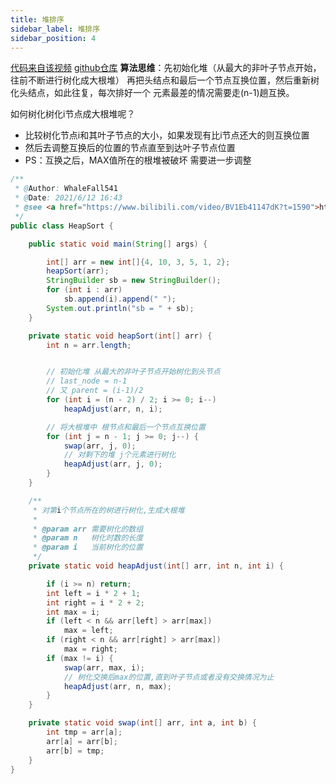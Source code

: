 ```yaml
---
title: 堆排序
sidebar_label: 堆排序
sidebar_position: 4
---
```



[代码来自该视频](https://www.bilibili.com/video/BV1Eb41147dK?t=1590)
[github仓库](https://github.com/whalefall541/learn4Algorithm.git)
**算法思维**：先初始化堆（从最大的非叶子节点开始，往前不断进行树化成大根堆）
再把头结点和最后一个节点互换位置，然后重新树化头结点，如此往复，每次排好一个
元素最差的情况需要走(n-1)趟互换。

如何树化树化i节点成大根堆呢？

- 比较树化节点i和其叶子节点的大小，如果发现有比i节点还大的则互换位置
- 然后去调整互换后的位置的节点直至到达叶子节点位置
- PS：互换之后，MAX值所在的根堆被破坏 需要进一步调整

```java
/**
 * @Author: WhaleFall541
 * @Date: 2021/6/12 16:43
 * @see <a href="https://www.bilibili.com/video/BV1Eb41147dK?t=1590">https://www.bilibili.com/video/BV1Eb41147dK?t=1590</a>
 */
public class HeapSort {

    public static void main(String[] args) {

        int[] arr = new int[]{4, 10, 3, 5, 1, 2};
        heapSort(arr);
        StringBuilder sb = new StringBuilder();
        for (int i : arr)
            sb.append(i).append(" ");
        System.out.println("sb = " + sb);
    }

    private static void heapSort(int[] arr) {
        int n = arr.length;


        // 初始化堆 从最大的非叶子节点开始树化到头节点
        // last_node = n-1
        // 又 parent = (i-1)/2
        for (int i = (n - 2) / 2; i >= 0; i--)
            heapAdjust(arr, n, i);

        // 将大根堆中 根节点和最后一个节点互换位置
        for (int j = n - 1; j >= 0; j--) {
            swap(arr, j, 0);
            // 对剩下的堆 j个元素进行树化
            heapAdjust(arr, j, 0);
        }
    }

    /**
     * 对第i个节点所在的树进行树化,生成大根堆
     *
     * @param arr 需要树化的数组
     * @param n   树化时数的长度
     * @param i   当前树化的位置
     */
    private static void heapAdjust(int[] arr, int n, int i) {

        if (i >= n) return;
        int left = i * 2 + 1;
        int right = i * 2 + 2;
        int max = i;
        if (left < n && arr[left] > arr[max])
            max = left;
        if (right < n && arr[right] > arr[max])
            max = right;
        if (max != i) {
            swap(arr, max, i);
            // 树化交换后max的位置,直到叶子节点或者没有交换情况为止
            heapAdjust(arr, n, max);
        }
    }

    private static void swap(int[] arr, int a, int b) {
        int tmp = arr[a];
        arr[a] = arr[b];
        arr[b] = tmp;
    }
}

```




